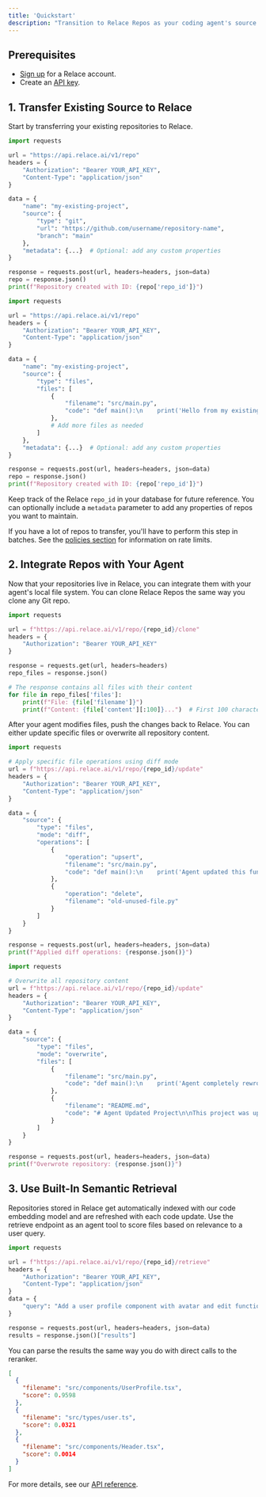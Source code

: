 ```yaml
---
title: 'Quickstart'
description: "Transition to Relace Repos as your coding agent's source control system"
---
```


## Prerequisites

- [Sign up](https://app.relace.ai) for a Relace account.
- Create an [API key](https://app.relace.ai/settings/api-keys).

## 1. Transfer Existing Source to Relace 

Start by transferring your existing repositories to Relace.

<CodeGroup>

```python From GitHub
import requests

url = "https://api.relace.ai/v1/repo"
headers = {
    "Authorization": "Bearer YOUR_API_KEY",
    "Content-Type": "application/json"
}

data = {
    "name": "my-existing-project",
    "source": {
        "type": "git",
        "url": "https://github.com/username/repository-name",
        "branch": "main"
    },
    "metadata": {...}  # Optional: add any custom properties
}

response = requests.post(url, headers=headers, json=data)
repo = response.json()
print(f"Repository created with ID: {repo['repo_id']}")
```

```python From Files
import requests

url = "https://api.relace.ai/v1/repo"
headers = {
    "Authorization": "Bearer YOUR_API_KEY",
    "Content-Type": "application/json"
}

data = {
    "name": "my-existing-project",
    "source": {
        "type": "files",
        "files": [
            {
                "filename": "src/main.py",
                "code": "def main():\n    print('Hello from my existing project!')\n\nif __name__ == '__main__':\n    main()"
            },
            # Add more files as needed
        ]
    },
    "metadata": {...}  # Optional: add any custom properties
}

response = requests.post(url, headers=headers, json=data)
repo = response.json()
print(f"Repository created with ID: {repo['repo_id']}")
```

</CodeGroup>

Keep track of the Relace `repo_id` in your database for future reference. You can optionally include a `metadata` parameter to add any properties of repos you want to maintain.

If you have a lot of repos to transfer, you'll have to perform this step in batches. See the [policies section](/docs/policies#rate-limits) for information on rate limits.

## 2. Integrate Repos with Your Agent

Now that your repositories live in Relace, you can integrate them with your agent's local file system. You can clone Relace Repos the same way you clone any Git repo.

```python
import requests

url = f"https://api.relace.ai/v1/repo/{repo_id}/clone"
headers = {
    "Authorization": "Bearer YOUR_API_KEY"
}

response = requests.get(url, headers=headers)
repo_files = response.json()

# The response contains all files with their content
for file in repo_files['files']:
    print(f"File: {file['filename']}")
    print(f"Content: {file['content'][:100]}...")  # First 100 characters
```

After your agent modifies files, push the changes back to Relace. You can either update specific files or overwrite all repository content.

<CodeGroup>

```python Diff Mode
import requests

# Apply specific file operations using diff mode
url = f"https://api.relace.ai/v1/repo/{repo_id}/update"
headers = {
    "Authorization": "Bearer YOUR_API_KEY",
    "Content-Type": "application/json"
}

data = {
    "source": {
        "type": "files",
        "mode": "diff",
        "operations": [
            {
                "operation": "upsert",
                "filename": "src/main.py",
                "code": "def main():\n    print('Agent updated this function')\n    return True"
            },
            {
                "operation": "delete",
                "filename": "old-unused-file.py"
            }
        ]
    }
}

response = requests.post(url, headers=headers, json=data)
print(f"Applied diff operations: {response.json()}")
```

```python Overwrite Mode
import requests

# Overwrite all repository content
url = f"https://api.relace.ai/v1/repo/{repo_id}/update"
headers = {
    "Authorization": "Bearer YOUR_API_KEY",
    "Content-Type": "application/json"
}

data = {
    "source": {
        "type": "files",
        "mode": "overwrite",
        "files": [
            {
                "filename": "src/main.py",
                "code": "def main():\n    print('Agent completely rewrote this')\n    return True"
            },
            {
                "filename": "README.md",
                "code": "# Agent Updated Project\n\nThis project was updated by an AI agent."
            }
        ]
    }
}

response = requests.post(url, headers=headers, json=data)
print(f"Overwrote repository: {response.json()}")
```

</CodeGroup>

## 3. Use Built-In Semantic Retrieval

Repositories stored in Relace get automatically indexed with our code embedding model and are refreshed with each code update. Use the retrieve endpoint as an agent tool to score files based on relevance to a user query.

```python
import requests

url = f"https://api.relace.ai/v1/repo/{repo_id}/retrieve"
headers = {
    "Authorization": "Bearer YOUR_API_KEY",
    "Content-Type": "application/json"
}
data = {
    "query": "Add a user profile component with avatar and edit functionality",
}

response = requests.post(url, headers=headers, json=data)
results = response.json()["results"]
```

You can parse the results the same way you do with direct calls to the reranker.


```json
[
  {
    "filename": "src/components/UserProfile.tsx",
    "score": 0.9598
  },
  {
    "filename": "src/types/user.ts",
    "score": 0.0321
  },
  {
    "filename": "src/components/Header.tsx",
    "score": 0.0014
  }
]
```

For more details, see our [API reference](/api-reference/introduction).
